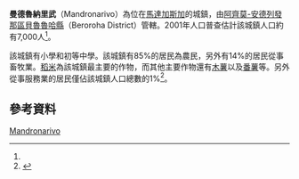 {{Infobox settlement
|official_name = 曼德魯納里武
|other_name =
|native_name = Mandronarivo
|nickname =
|settlement_type = 
|motto =
|pushpin_map = Madagascar
|pushpin_label_position =bottom
|pushpin_map_caption =曼德魯納里武在馬達加斯加的位置
|pushpin_mapsize =180
|coordinates_region = MG
|subdivision_type = 國家
|subdivision_name = {{MAD}}
|subdivision_type1 = {{le|區 (馬達加斯加)|Regions of Madagascar|區}}
|subdivision_name1 = [[阿齊莫-安德列發那區|阿齊莫-安德列發那區]]
|subdivision_type2 = {{le|縣 (馬達加斯加)|Districts of Madagascar|縣}}
|subdivision_name2 = [[貝魯魯哈縣|貝魯魯哈縣]]
|population_as_of = 2001
|population_footnotes = <ref name="pop"/>
|population_total = 7000
|population_note =
|population_density_km2 =
|population_density_urban_sq_mi =
|population_blank1_title =民族
|population_blank1 = 
|population_blank2_title =宗教
|population_blank2 =
|timezone = [[東非時間|EAT]]
|utc_offset = +3
|timezone_DST = 
|utc_offset_DST = 
|coordinates_display = inline,title
|latd=21 |latm=07 |lats= |latNS=S
|longd=45|longm=38 |longs= |longEW=E
|elevation_footnotes=
|elevation_m = 389
|elevation_ft =
}}

'''曼德魯納里武'''（Mandronarivo）為位在[[馬達加斯加|馬達加斯加]]的城鎮，由[[阿齊莫-安德列發那區|阿齊莫-安德列發那區]][[貝魯魯哈縣|貝魯魯哈縣]]（Beroroha District）管轄。2001年人口普查估計該城鎮人口約有7,000人<ref name="pop"/>。

該城鎮有小學和初等中學。該城鎮有85%的居民為農民，另外有14%的居民從事畜牧業。[[稻米|稻米]]為該城鎮最主要的作物，而其他主要作物還有[[木薯|木薯]]以及[[番薯|番薯]]等。另外從事服務業的居民僅佔該城鎮人口總數的1%<ref name="pop">{{cite web | url=http://www.ilo.cornell.edu/ilo/data.html | title=ILO census data | publisher=[[Cornell_University|Cornell University]] | year=2002 | accessdate=2008-04-29 | archive-date=2018-10-11 | archive-url=https://web.archive.org/web/20181011035214/http://www.ilo.cornell.edu/ilo/data.html | dead-url=no }}</ref>。

== 參考資料 ==
{{reflist}}

{{阿齊莫-安德列發那區}}

[[Category:阿齊莫-安德列發那區聚居地|Mandronarivo]]

{{Madagascar-geo-stub}}